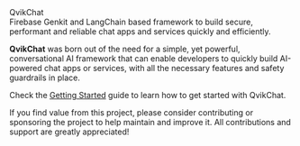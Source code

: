 
<div className="text-3xl font-bold mt-5">QvikChat</div>
<span className="block text-muted font-light">
  Firebase Genkit and LangChain based framework to build secure, performant and
  reliable chat apps and services quickly and efficiently.
</span>

**QvikChat** was born out of the need for a simple, yet powerful, conversational AI framework that can enable developers to quickly build AI-powered chat apps or services, with all the necessary features and safety guardrails in place.

Check the [Getting Started](/getting-started) guide to learn how to get started with QvikChat.

If you find value from this project, please consider contributing or sponsoring the project to help maintain and improve it. All contributions and support are greatly appreciated!

<SponsorBtn variant="outline" className="my-5"></SponsorBtn>
